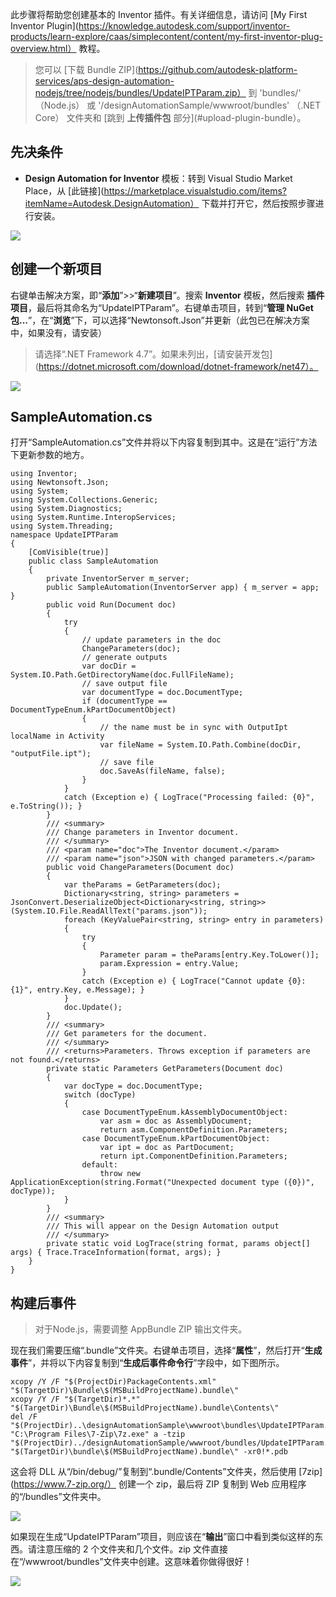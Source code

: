 此步骤将帮助您创建基本的 Inventor 插件。有关详细信息，请访问 [My First Inventor Plugin](https://knowledge.autodesk.com/support/inventor-products/learn-explore/caas/simplecontent/content/my-first-inventor-plug-overview.html） 教程。

> 您可以 [下载 Bundle ZIP](https://github.com/autodesk-platform-services/aps-design-automation-nodejs/tree/nodejs/bundles/UpdateIPTParam.zip） 到 'bundles/' （Node.js） 或 '/designAutomationSample/wwwroot/bundles' （.NET Core） 文件夹和 [跳到 **上传插件包** 部分](#upload-plugin-bundle）。

## 先决条件

- **Design Automation for Inventor** 模板：转到 Visual Studio Market Place，从 [此链接](https://marketplace.visualstudio.com/items?itemName=Autodesk.DesignAutomation） 下载并打开它，然后按照步骤进行安装。

![](../_images/_inventor/da4inventor_template.png)

## 创建一个新项目

右键单击解决方案，即“**添加**”>>“**新建项目**”。搜索 **Inventor** 模板，然后搜索 **插件项目**，最后将其命名为“UpdateIPTParam”。右键单击项目，转到“**管理 NuGet 包...**”，在“**浏览**”下，可以选择“Newtonsoft.Json”并更新（此包已在解决方案中，如果没有，请安装）

>请选择“.NET Framework 4.7”。如果未列出，[请安装开发包](https://dotnet.microsoft.com/download/dotnet-framework/net47）。

![](../_images/_inventor/new_project.gif)

## SampleAutomation.cs

打开“SampleAutomation.cs”文件并将以下内容复制到其中。这是在“运行”方法下更新参数的地方。

```dotnet title=SampleAutomation.cs
using Inventor;
using Newtonsoft.Json;
using System;
using System.Collections.Generic;
using System.Diagnostics;
using System.Runtime.InteropServices;
using System.Threading;
namespace UpdateIPTParam
{
    [ComVisible(true)]
    public class SampleAutomation
    {
        private InventorServer m_server;
        public SampleAutomation(InventorServer app) { m_server = app; }
        public void Run(Document doc)
        {
            try
            {
                // update parameters in the doc
                ChangeParameters(doc);
                // generate outputs
                var docDir = System.IO.Path.GetDirectoryName(doc.FullFileName);
                // save output file
                var documentType = doc.DocumentType;
                if (documentType == DocumentTypeEnum.kPartDocumentObject)
                {
                    // the name must be in sync with OutputIpt localName in Activity
                    var fileName = System.IO.Path.Combine(docDir, "outputFile.ipt");
                    // save file
                    doc.SaveAs(fileName, false);
                }
            }
            catch (Exception e) { LogTrace("Processing failed: {0}", e.ToString()); }
        }
        /// <summary>
        /// Change parameters in Inventor document.
        /// </summary>
        /// <param name="doc">The Inventor document.</param>
        /// <param name="json">JSON with changed parameters.</param>
        public void ChangeParameters(Document doc)
        {
            var theParams = GetParameters(doc);
            Dictionary<string, string> parameters = JsonConvert.DeserializeObject<Dictionary<string, string>>(System.IO.File.ReadAllText("params.json"));
            foreach (KeyValuePair<string, string> entry in parameters)
            {
                try
                {
                    Parameter param = theParams[entry.Key.ToLower()];
                    param.Expression = entry.Value;
                }
                catch (Exception e) { LogTrace("Cannot update {0}: {1}", entry.Key, e.Message); }
            }
            doc.Update();
        }
        /// <summary>
        /// Get parameters for the document.
        /// </summary>
        /// <returns>Parameters. Throws exception if parameters are not found.</returns>
        private static Parameters GetParameters(Document doc)
        {
            var docType = doc.DocumentType;
            switch (docType)
            {
                case DocumentTypeEnum.kAssemblyDocumentObject:
                    var asm = doc as AssemblyDocument;
                    return asm.ComponentDefinition.Parameters;
                case DocumentTypeEnum.kPartDocumentObject:
                    var ipt = doc as PartDocument;
                    return ipt.ComponentDefinition.Parameters;
                default:
                    throw new ApplicationException(string.Format("Unexpected document type ({0})", docType));
            }
        }
        /// <summary>
        /// This will appear on the Design Automation output
        /// </summary>
        private static void LogTrace(string format, params object[] args) { Trace.TraceInformation(format, args); }
    }
}
```

## 构建后事件

> 对于Node.js，需要调整 AppBundle ZIP 输出文件夹。

现在我们需要压缩“.bundle”文件夹。右键单击项目，选择“**属性**”，然后打开“**生成事件**”，并将以下内容复制到“**生成后事件命令行**”字段中，如下图所示。

```
xcopy /Y /F "$(ProjectDir)PackageContents.xml" "$(TargetDir)\Bundle\$(MSBuildProjectName).bundle\"
xcopy /Y /F "$(TargetDir)*.*" "$(TargetDir)\Bundle\$(MSBuildProjectName).bundle\Contents\"
del /F "$(ProjectDir)..\designAutomationSample\wwwroot\bundles\UpdateIPTParam.zip"
"C:\Program Files\7-Zip\7z.exe" a -tzip "$(ProjectDir)../designAutomationSample/wwwroot/bundles/UpdateIPTParam.zip" "$(TargetDir)\bundle\$(MSBuildProjectName).bundle\" -xr0!*.pdb
```

这会将 DLL 从“/bin/debug/”复制到“.bundle/Contents”文件夹，然后使用 [7zip](https://www.7-zip.org/） 创建一个 zip，最后将 ZIP 复制到 Web 应用程序的“/bundles”文件夹中。

![](../_images/_inventor/post_build.png)

如果现在生成“UpdateIPTParam”项目，则应该在“**输出**”窗口中看到类似这样的东西。请注意压缩的 2 个文件夹和几个文件。zip 文件直接在“/wwwroot/bundles”文件夹中创建。这意味着你做得很好！

![](../_images/_inventor/build_output.png)
